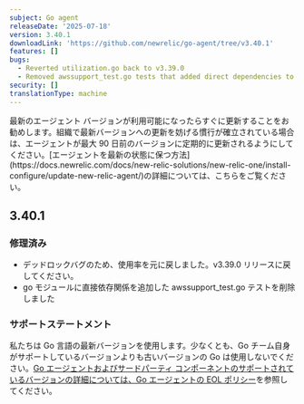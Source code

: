 ```yaml
---
subject: Go agent
releaseDate: '2025-07-18'
version: 3.40.1
downloadLink: 'https://github.com/newrelic/go-agent/tree/v3.40.1'
features: []
bugs:
  - Reverted utilization.go back to v3.39.0
  - Removed awssupport_test.go tests that added direct dependencies to go module
security: []
translationType: machine
---
```


<Callout variant="important">
  最新のエージェント バージョンが利用可能になったらすぐに更新することをお勧めします。組織で最新バージョンへの更新を妨げる慣行が確立されている場合は、エージェントが最大 90 日前のバージョンに定期的に更新されるようにしてください。[エージェントを最新の状態に保つ方法](https://docs.newrelic.com/docs/new-relic-solutions/new-relic-one/install-configure/update-new-relic-agent/)の詳細については、こちらをご覧ください。
</Callout>

## 3.40.1

### 修理済み

* デッドロックバグのため、使用率を元に戻しました。v3.39.0 リリースに戻してください。
* go モジュールに直接依存関係を追加した awssupport\_test.go テストを削除しました

### サポートステートメント

私たちは Go 言語の最新バージョンを使用します。少なくとも、Go チーム自身がサポートしているバージョンよりも古いバージョンの Go は使用しないでください。[Go エージェントおよびサードパーティ コンポーネントのサポートされているバージョンの詳細については、Go エージェントの EOL ポリシー](/docs/apm/agents/go-agent/get-started/go-agent-eol-policy)を参照してください。